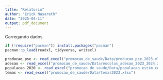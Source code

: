 ```yaml
---
title: "Relatorio"
author: "Erick Nasareth"
date: "2025-04-11"
output: pdf_document
---
```


Carregando dados

```r

if (!require("pacman")) install.packages("pacman")
pacman::p_load(readxl, tidyverse, writexl)

```




```r

producao_pse <- read_excel("promocao_de_saude/Data/producao_pse_2023.xlsx", skip = 8)
adesao <- read_excel("promocao_de_saude/Data/escolas_adesao_2023_2024.xlsx")
populacao_2020 <- read_excel("promocao_de_saude/Data/populacao_estim_cob_2020.xls", skip = 7)
temas <- read_excel("promocao_de_saude/Data/temas2023.xlsx")


```


